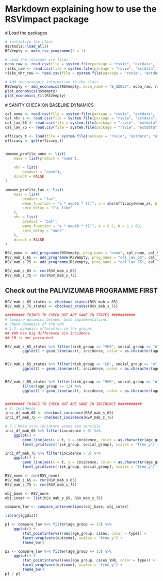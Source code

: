 # Markdown explaining how to use the RSVimpact package

# Load the packages
```r

# initialize the class
devtools::load_all()
RSVempty <- make_rsv_programme(S = 1)

# Load the relevant csv files`
econ_raw <- read.csv(file = system.file(package = "rsvie", "extdata", "econ", "econ_pars.csv")) 
risks_raw <- read.csv(file = system.file(package = "rsvie", "extdata", "econ", "outcome_risks.csv"))
risks_vhr_raw <- read.csv(file = system.file(package = "rsvie", "extdata", "econ", "outcome_risks_vhr.csv"))

# Add the economic information to the class
RSVempty <- add_economics(RSVempty, econ_name = "E_W2023", econ_raw, risks_raw, risks_vhr_raw)
plot_economics(RSVempty)
plot_economics_fit(RSVempty)

```


# SANITY CHECK ON BASELINE DYNAMICS

```r

cal_none <- read.csv(file = system.file(package = "rsvie", "extdata", "calendars", "cal_none.csv")) 
cal_vhr_s <- read.csv(file = system.file(package = "rsvie", "extdata", "calendars", "cal_vhr_s.csv")) 
cal_lav_65 <- read.csv(file = system.file(package = "rsvie", "extdata", "calendars", "cal_lav_oa_65.csv")) 
cal_lav_75 <- read.csv(file = system.file(package = "rsvie", "extdata", "calendars", "cal_lav_oa_75.csv")) 

efficacy_t <- load(file = system.file(package = "rsvie", "extdata", "efficacies", "oa_post_wane.RData")) 
efficacy <- get(efficacy_t)


immune_profile_none <- list(
    mass = list(product = "none"),
    
    vhr = list(
        product = "none"),
    direct = FALSE
)

immune_profile_lav <- list(
    mass = list(
        product = "lav",
        wane_function = "a * exp(b * t))", a = abs(efficacy$wane_a), b = abs(efficacy$wane_b),
        sero_delay = "flu_like" 
    ),
    vhr = list(
        product = "pal",
        wane_function = "a * exp(b * t))", a = 0.7, b = 1 / 60,
        sero_delay = "none"
    ),
    direct = FALSE
)

RSV_none <- add_programme(RSVempty, prog_name = "none", cal_none, cal_vhr_s, immune_profile_none)
RSV_mab_s_65 <- add_programme(RSVempty, prog_name = "cal_lav_65", cal_lav_65, cal_vhr_s, immune_profile_lav)
RSV_mab_s_75 <- add_programme(RSVempty, prog_name = "cal_lav_75", cal_lav_75, cal_vhr_s, immune_profile_lav)

RSV_mab_s_65 <- run(RSV_mab_s_65)
RSV_mab_s_75 <- run(RSV_mab_s_75)

```

## Check out the PALIVIZUMAB PROGRAMME FIRST

```r

RSV_mab_s_65_states <- checkout_states(RSV_mab_s_65)
RSV_mab_s_75_states <- checkout_states(RSV_mab_s_75)

######### THINGS TO CHECK OUT ARE SANE IN STATES ###########
# Compare dynamics between both implementations
# Check dynamics of the VHR
# 1.2. dynamics allocation in the groups`
## VHR has big difference sin incidence
## LR is not perturbed

RSV_mab_s_65_states %>% filter(risk_group == "VHR", social_group == "n",state_name == "V3_lav") %>% 
        ggplot() + geom_line(aes(t, incidence, color = as.character(age_group))) + facet_grid(vars(model_type))


RSV_mab_s_65_states %>% filter(risk_group == "LR", social_group == "n",state_name == "I3") %>% 
        ggplot() + geom_line(aes(t, incidence, color = as.character(age_group))) + facet_grid(vars(model_type))


RSV_mab_s_65_states %>% filter(risk_group == "VHR", social_group == "n", state_name == state_name %in% c("I0", "I1", "I2")) %>% 
        filter(age_group <= 12) %>%
        ggplot() + geom_line(aes(t, incidence, color = as.character(age_group))) + facet_grid(vars(model_type))


######### THINGS TO CHECK OUT ARE SANE IN INCIDENCE ###########
# 3. Incidence 
inci_df_mab_65 <- checkout_incidence(RSV_mab_s_65)
inci_df_mab_75 <- checkout_incidence(RSV_mab_s_75)

# 3.1 Make sure incidence waves are sensible
inci_df_mab_65 %>% filter(incidence > 0) %>%
    ggplot() + 
        geom_line(aes(x = t, y = incidence, color = as.character(age_group))) + 
        facet_grid(vars(risk_group, social_group), scales = "free_y") + theme_bw()

inci_df_mab_75 %>% filter(incidence > 0) %>%
    ggplot() + 
        geom_line(aes(x = t, y = incidence, color = as.character(age_group))) + 
        facet_grid(vars(risk_group, social_group), scales = "free_y") + theme_bw()


```



```r

RSV_none <- run(RSV_none)
RSV_mab_s_65 <- run(RSV_mab_s_65)
RSV_mab_s_75 <- run(RSV_mab_s_75)

obj_base <- RSV_none
obj_inter <- list(RSV_mab_s_65, RSV_mab_s_75)

compare_lav <- compare_interventions(obj_base, obj_inter)

library(ggdist)

p1 <- compare_lav %>% filter(age_group >= 13) %>%
    ggplot() + 
        stat_pointinterval(aes(age_group, cases, color = type)) + 
        facet_wrap(vars(outcome), scales = "free_y") + 
        theme_bw()

p2 <- compare_lav %>% filter(age_group <= 13) %>%
    ggplot() + 
        stat_pointinterval(aes(age_group, cases_VHR, color = type)) + 
        facet_wrap(vars(outcome), scales = "free_y") + 
        theme_bw()
p1 / p2



```